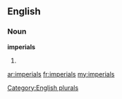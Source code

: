 ==English==

===Noun===
'''imperials'''

# {{plural of|[[imperial]]}}

[[Category:English plurals]]

[[ar:imperials]]
[[fr:imperials]]
[[my:imperials]]